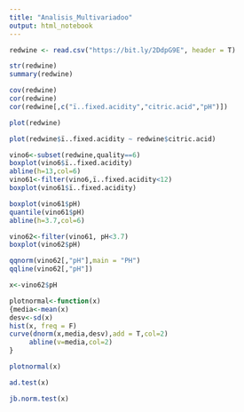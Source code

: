 ```yaml
---
title: "Analisis_Multivariadoo"
output: html_notebook
---
```


```r
redwine <- read.csv("https://bit.ly/2DdpG9E", header = T)
```
```r
str(redwine)
summary(redwine)
```
```r
cov(redwine)
cor(redwine)
cor(redwine[,c("ï..fixed.acidity","citric.acid","pH")])
```


```r
plot(redwine)
```

```r
plot(redwine$ï..fixed.acidity ~ redwine$citric.acid)
```

```r
vino6<-subset(redwine,quality==6)
boxplot(vino6$ï..fixed.acidity)
abline(h=13,col=6)
vino61<-filter(vino6,ï..fixed.acidity<12)
boxplot(vino61$ï..fixed.acidity)
```

```r
boxplot(vino61$pH)
quantile(vino61$pH)
abline(h=3.7,col=6)

```

```r
vino62<-filter(vino61, pH<3.7)
boxplot(vino62$pH)
```

```r
qqnorm(vino62[,"pH"],main = "PH")
qqline(vino62[,"pH"])
```

```r
x<-vino62$pH

plotnormal<-function(x)
{media<-mean(x)
desv<-sd(x)
hist(x, freq = F)
curve(dnorm(x,media,desv),add = T,col=2)    
     abline(v=media,col=2)
}
```

```r
plotnormal(x)
```




```r
ad.test(x)
```
```r
jb.norm.test(x)
```

















